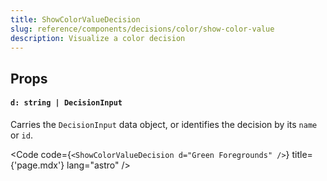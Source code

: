 ```yaml
---
title: ShowColorValueDecision
slug: reference/components/decisions/color/show-color-value
description: Visualize a color decision
---
```




## Props

#### `d: string | DecisionInput`

Carries the `DecisionInput` data object, or identifies the decision by its `name` or `id`.

<Code code={`<ShowColorValueDecision d="Green Foregrounds" />`} title={'page.mdx'} lang="astro" />

<CardGrid>
    <ShowColorValueDecision d="Green Foregrounds" />
</CardGrid>
